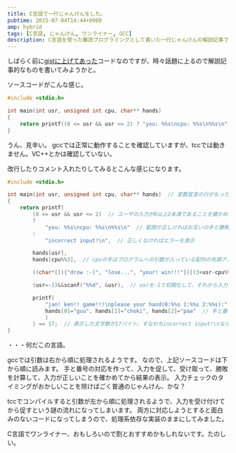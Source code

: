 ```yaml
---
title: C言語で一行じゃんけんをした。
pubtime: 2015-07-04T14:44+0900
amp: hybrid
tags: [C言語, じゃんけん, ワンライナー, GCC]
description: C言語を使った難読プログラミングとして書いた一行じゃんけんの解説記事です。かなりC言語（とgcc）の使用を悪用して書いています。
---
```


しばらく前に[gistに上げてあった](https://gist.github.com/macrat/0654a24322f09e946a09)コードなのですが、時々話題に上るので解説記事的なものを書いてみようかと。

ソースコードがこんな感じ。
``` c
#include <stdio.h>

int main(int usr, unsigned int cpu, char** hands)
{
    return printf((0 <= usr && usr <= 2) ? "you: %%s\ncpu: %%s\n%%s\n" : "incorrect input!\n", hands[usr], hands[cpu%%3], ((char*[]){"drow :-)", "lose...", "your! win!!!"})[(3+usr-cpu%%3)%%3], (usr=-1)&&scanf("%%d", &usr), printf("jan! ken!! game!!!\nplease your hand(0:%%s 1:%%s 2:%%s):", hands[0]="guu", hands[1]="choki", hands[2]="paa")) == 17;
}
```
うん、見辛い。
gccでは正常に動作することを確認していますが、tccでは動きません。VC++とかは確認していない。

改行したりコメント入れたりしてみるとこんな感じになります。
``` c
#include <stdio.h>

int main(int usr, unsigned int cpu, char** hands)  // 変数宣言の行がもったいないのでここの変数を拝借。
{
    return printf(
        (0 <= usr && usr <= 2)  // ユーザの入力が0以上2未満であることを確かめる
        ?
            "you: %%s\ncpu: %%s\n%%s\n"  // 範囲が正しければお互いの手と勝敗を表示
        :
            "incorrect input!\n",  // 正しくなければエラーを表示

        hands[usr],
        hands[cpu%%3],  // cpuの手はプログラムへの引数が入っている配列の先頭アドレスを乱数の代わりに使用して決めた

        ((char*[]){"drow :-)", "lose...", "your! win!!!"})[(3+usr-cpu%%3)%%3],  // 勝敗の表示の一覧を作って、(3+usr-cpu%%3)%%3で計算した値を元に配列の中から表示すべきものを選ぶ

        (usr=-1)&&scanf("%%d", &usr),  // usrを-1で初期化して、それから入力を受け付ける

        printf(
            "jan! ken!! game!!!\nplease your hand(0:%%s 1:%%s 2:%%s):",  // 入力を促す
            hands[0]="guu", hands[1]="choki", hands[2]="paa"  // 手と番号の対応を作る
            )
        ) == 17;  // 表示した文字数が17バイト、すなわちincorrect input!\nなら、プログラムの戻り値は1になる。そうでなければ（=じゃんけんが正しく終了すれば）0が返る。
}
```
・・・何だこの言語。

gccでは引数は右から順に処理されるようです。
なので、上記ソースコードは下から順に読みます。
手と番号の対応を作って、入力を促して、受け取って、勝敗を計算して、入力が正しいことを確かめてから結果の表示。
入力チェックのタイミングがおかしいことを除けばごく普通のじゃんけん、かな？

tccでコンパイルすると引数が左から順に処理されるようで、入力を受け付けてから促すという謎の流れになってしまいます。
両方に対応しようとすると面白みのないコードになってしまうので、処理系依存な実装のままにしてみました。

C言語でワンライナー、おもしろいので割とおすすめかもしれないです。たのしい。
